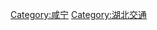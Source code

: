 {{Catnav|頁面分類|各種主題的頁面分類|依中国各省来作的分类|中國各省交通|湖北交通}}
{{Catnav|頁面分類|...|交通|各國交通|中国交通|中國各省交通|湖北交通}}

[[Category:咸宁|Category:咸宁]]
[[Category:湖北交通|Category:湖北交通]]
